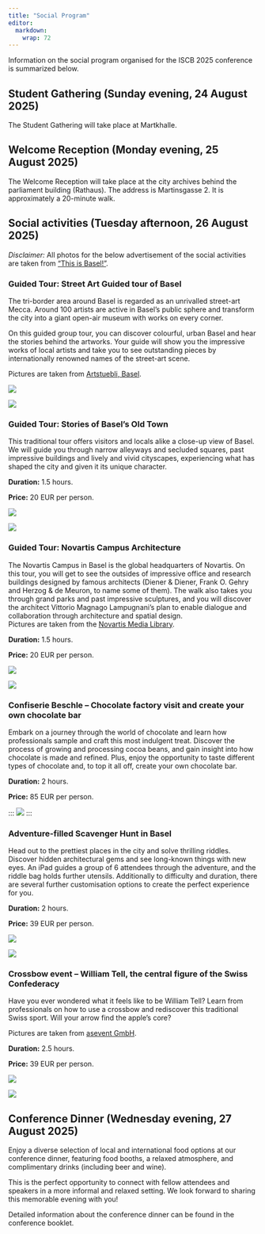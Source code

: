 ```yaml
---
title: "Social Program"
editor: 
  markdown: 
    wrap: 72
---
```


<!-- * https://cen2023.github.io/home/social.html -->

Information on the social program organised for the ISCB 2025 conference is
summarized below.

## Student Gathering (Sunday evening, 24 August 2025)

The Student Gathering  will take place at Martkhalle.

<!-- Photos: https://altemarkthalle.ch/wp-content/uploads/2020/02/Markthalle-Info.pdf -->

## Welcome Reception (Monday evening, 25 August 2025)

The Welcome Reception will take place at the city archives behind the parliament building (Rathaus).
The address is Martinsgasse 2. It is approximately a 20-minute walk.

<!-- MAP TO BE ADDED -->


## Social activities (Tuesday afternoon, 26 August 2025)

*Disclaimer:* All photos for the below advertisement of the social activities are taken from ["This is Basel!"](https://www.basel.com/en/Basel/offer).

### Guided Tour: Street Art Guided tour of Basel

The tri-border area around Basel is regarded as an unrivalled street-art Mecca.
Around 100 artists are active in Basel’s public sphere and transform the city
into a giant open-air museum with works on every corner.

On this guided group tour, you can discover colourful, urban Basel and hear the
stories behind the artworks. Your guide will show you the impressive works of
local artists and take you to see outstanding pieces by internationally renowned
names of the street-art scene.

Pictures are taken from [Artstuebli, Basel](https://www.artstuebli.ch/tours/).


::: {layout-ncol=2 layout-valign="middle"}
![](img/social/social_streetart_1.png)

![](img/social/social_streetart_2.png)
:::

### Guided Tour: Stories of Basel's Old Town

This traditional tour offers visitors and locals alike a close-up view of Basel.
We will guide you through narrow alleyways and secluded squares, past impressive
buildings and lively and vivid cityscapes, experiencing what has shaped the city
and given it its unique character.

**Duration:** 1.5 hours.

**Price:** 20 EUR per person.

::: {layout="[[1,1]]"}
![](img/social/social_oldtown_1.png)

![](img/social/social_oldtown_2.png)
:::

### Guided Tour: Novartis Campus Architecture

The Novartis Campus in Basel is the global headquarters of Novartis. On this tour,
you will get to see the outsides of impressive office and research buildings designed
by famous architects (Diener & Diener, Frank O. Gehry and Herzog & de Meuron, to
name some of them). The walk also takes you through grand parks and past impressive
sculptures, and you will discover the architect Vittorio Magnago Lampugnani’s plan
to enable dialogue and collaboration through architecture and spatial design.  
Pictures are taken from the [Novartis Media Library](https://www.novartis.com/news/media-library).

**Duration:** 1.5 hours.

**Price:** 20 EUR per person.

::: {layout-ncol=2}
![](img/social/social_novartis_1.png)

![](img/social/social_novartis_2.png)
:::

### Confiserie Beschle – Chocolate factory visit and create your own chocolate bar

Embark on a journey through the world of chocolate and learn how professionals
sample and craft this most indulgent treat. Discover the process of growing and
processing cocoa beans, and gain insight into how chocolate is made and refined.
Plus, enjoy the opportunity to taste different types of chocolate and, to top it
all off, create your own chocolate bar.

**Duration:** 2 hours.

**Price:** 85 EUR per person.

:::
![](img/social/social_chocolate_1.png)
:::

### Adventure-filled Scavenger Hunt in Basel

Head out to the prettiest places in the city and solve thrilling riddles.
Discover hidden architectural gems and see long-known things with new eyes.
An iPad guides a group of 6 attendees through the adventure, and the riddle bag
holds further utensils. Additionally to difficulty and duration, there are
several further customisation options to create the perfect experience for you.

**Duration:** 2 hours.

**Price:** 39 EUR per person.

::: {layout-ncol=2}
![](img/social/social_scavenger_1.png)

![](img/social/social_scavenger_2.png)
:::


### Crossbow event – William Tell, the central figure of the Swiss Confederacy

Have you ever wondered what it feels like to be William Tell? Learn from professionals on how to use a crossbow and rediscover this traditional Swiss sport. Will your arrow find the apple's core?

Pictures are taken from [asevent GmbH](https://asevent.ch/).

**Duration:** 2.5 hours.

**Price:** 39 EUR per person.

::: {layout-ncol=2}
![](img/social/social_crossbow_1.png)

![](img/social/social_crossbow_2.png)
:::

## Conference Dinner (Wednesday evening, 27 August 2025)

Enjoy a diverse selection of local and international food options at our conference
dinner, featuring food booths, a relaxed atmosphere, and complimentary drinks
(including beer and wine). 

This is the perfect opportunity to connect with fellow attendees and speakers in
a more informal and relaxed setting. We look forward to sharing this memorable
evening with you!

Detailed information about the conference dinner can be found in the conference booklet.

